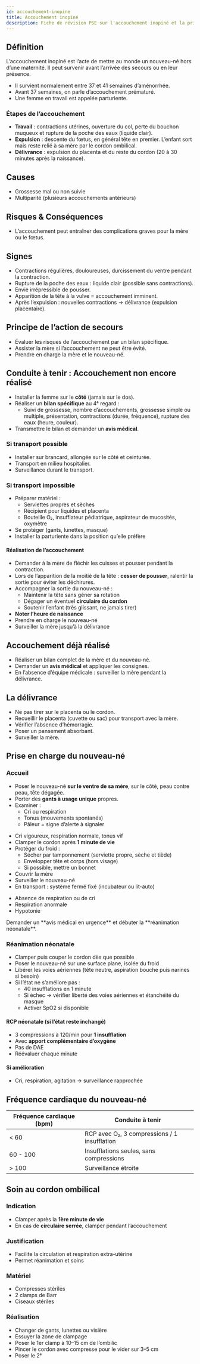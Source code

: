 ---
id: accouchement-inopine
title: Accouchement inopiné
description: Fiche de révision PSE sur l'accouchement inopiné et la prise en charge du nouveau-né
---


## Définition

L’accouchement inopiné est l’acte de mettre au monde un nouveau-né hors d’une maternité. Il peut survenir avant l’arrivée des secours ou en leur présence.

- Il survient normalement entre 37 et 41 semaines d’aménorrhée.
- Avant 37 semaines, on parle d’accouchement prématuré.
- Une femme en travail est appelée parturiente.

### Étapes de l’accouchement

- **Travail** : contractions utérines, ouverture du col, perte du bouchon muqueux et rupture de la poche des eaux (liquide clair).
- **Expulsion** : descente du fœtus, en général tête en premier. L’enfant sort mais reste relié à sa mère par le cordon ombilical.
- **Délivrance** : expulsion du placenta et du reste du cordon (20 à 30 minutes après la naissance).

## Causes

- Grossesse mal ou non suivie
- Multiparité (plusieurs accouchements antérieurs)

## Risques & Conséquences

- L’accouchement peut entraîner des complications graves pour la mère ou le fœtus.

## Signes

- Contractions régulières, douloureuses, durcissement du ventre pendant la contraction.
- Rupture de la poche des eaux : liquide clair (possible sans contractions).
- Envie irrépressible de pousser.
- Apparition de la tête à la vulve = accouchement imminent.
- Après l’expulsion : nouvelles contractions → délivrance (expulsion placentaire).

## Principe de l’action de secours

- Évaluer les risques de l’accouchement par un bilan spécifique.
- Assister la mère si l’accouchement ne peut être évité.
- Prendre en charge la mère et le nouveau-né.

## Conduite à tenir : Accouchement non encore réalisé

- Installer la femme sur le **côté** (jamais sur le dos).
- Réaliser un **bilan spécifique** au 4ᵉ regard :  
  - Suivi de grossesse, nombre d’accouchements, grossesse simple ou multiple, présentation, contractions (durée, fréquence), rupture des eaux (heure, couleur).
- Transmettre le bilan et demander un **avis médical**.

### Si transport possible

- Installer sur brancard, allongée sur le côté et ceinturée.
- Transport en milieu hospitalier.
- Surveillance durant le transport.

### Si transport impossible

- Préparer matériel :
  - Serviettes propres et sèches
  - Récipient pour liquides et placenta
  - Bouteille O₂, insufflateur pédiatrique, aspirateur de mucosités, oxymètre
- Se protéger (gants, lunettes, masque)
- Installer la parturiente dans la position qu’elle préfère

#### Réalisation de l’accouchement

- Demander à la mère de fléchir les cuisses et pousser pendant la contraction.
- Lors de l’apparition de la moitié de la tête : **cesser de pousser**, ralentir la sortie pour éviter les déchirures.
- Accompagner la sortie du nouveau-né :
  - Maintenir la tête sans gêner sa rotation
  - Dégager un éventuel **circulaire du cordon**
  - Soutenir l’enfant (très glissant, ne jamais tirer)
- **Noter l’heure de naissance**
- Prendre en charge le nouveau-né
- Surveiller la mère jusqu’à la délivrance

## Accouchement déjà réalisé

- Réaliser un bilan complet de la mère et du nouveau-né.
- Demander un **avis médical** et appliquer les consignes.
- En l’absence d’équipe médicale : surveiller la mère pendant la délivrance.

## La délivrance

- Ne pas tirer sur le placenta ou le cordon.
- Recueillir le placenta (cuvette ou sac) pour transport avec la mère.
- Vérifier l’absence d’hémorragie.
- Poser un pansement absorbant.
- Surveiller la mère.

## Prise en charge du nouveau-né

### Accueil

- Poser le nouveau-né **sur le ventre de sa mère**, sur le côté, peau contre peau, tête dégagée.
- Porter des **gants à usage unique** propres.
- Examiner :
  - Cri ou respiration
  - Tonus (mouvements spontanés)
  - Pâleur = signe d’alerte à signaler

<Tabs>
<TabItem value="en-bonne-sante" label="Nouveau-né en bonne santé">

- Cri vigoureux, respiration normale, tonus vif
- Clamper le cordon après **1 minute de vie**
- Protéger du froid :
  - Sécher par tamponnement (serviette propre, sèche et tiède)
  - Envelopper tête et corps (hors visage)
  - Si possible, mettre un bonnet
- Couvrir la mère
- Surveiller le nouveau-né
- En transport : système fermé fixé (incubateur ou lit-auto)

</TabItem>
<TabItem value="non-en-bonne-sante" label="Nouveau-né non en bonne santé">

- Absence de respiration ou de cri
- Respiration anormale
- Hypotonie

<Admonition type="danger">
Demander un **avis médical en urgence** et débuter la **réanimation néonatale**.
</Admonition>

### Réanimation néonatale

- Clamper puis couper le cordon dès que possible
- Poser le nouveau-né sur une surface plane, isolée du froid
- Libérer les voies aériennes (tête neutre, aspiration bouche puis narines si besoin)
- Si l’état ne s’améliore pas :
  - 40 insufflations en 1 minute
  - Si échec → vérifier liberté des voies aériennes et étanchéité du masque
  - Activer SpO2 si disponible

#### RCP néonatale (si l’état reste inchangé)

- 3 compressions à 120/min pour **1 insufflation**
- Avec **apport complémentaire d’oxygène**
- Pas de DAE
- Réévaluer chaque minute

#### Si amélioration

- Cri, respiration, agitation → surveillance rapprochée

</TabItem>
</Tabs>

## Fréquence cardiaque du nouveau-né

| Fréquence cardiaque (bpm) | Conduite à tenir |
|---------------------------|------------------|
| < 60                      | RCP avec O₂, 3 compressions / 1 insufflation |
| 60 - 100                  | Insufflations seules, sans compressions |
| > 100                     | Surveillance étroite |

## Soin au cordon ombilical

### Indication

- Clamper après la **1ère minute de vie**
- En cas de **circulaire serrée**, clamper pendant l’accouchement

### Justification

- Facilite la circulation et respiration extra-utérine
- Permet réanimation et soins

### Matériel

- Compresses stériles
- 2 clamps de Barr
- Ciseaux stériles

### Réalisation

- Changer de gants, lunettes ou visière
- Essuyer la zone de clampage
- Poser le 1er clamp à 10–15 cm de l’ombilic
- Pincer le cordon avec compresse pour le vider sur 3–5 cm
- Poser le 2ᵉ
